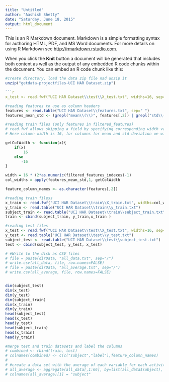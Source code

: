 ```yaml
---
title: "Untitled"
author: "Aashish Shetty"
date: "Saturday, June 18, 2015"
output: html_document
---
```


This is an R Markdown document. Markdown is a simple formatting syntax for authoring HTML, PDF, and MS Word documents. For more details on using R Markdown see <http://rmarkdown.rstudio.com>.

When you click the **Knit** button a document will be generated that includes both content as well as the output of any embedded R code chunks within the document. You can embed an R code chunk like this:


```r
#create directory, load the data zip file nad unzip it
unzip("getdata-projectfiles-UCI HAR Dataset.zip")

```r
x_test <- read.fwf("UCI HAR Dataset\\test\\X_test.txt", widths=16, sep="", colClasses="numeric")

```
```r
#reading features to use as column headers
features <- read.table("UCI HAR Dataset\\features.txt", sep=" ")
features_mean_std <- (grepl("mean\\(\\)", features[,2]) | grepl("std\\(\\)", features[,2]))

#reading train files (only features in filtered_features)
# read.fwf allows skipping a field by specifying corresponding width value as negative.
# Here column width is 16, for columns for mean and std deviation we will provide width of 16, for others-16

getColWidth <- function(x){
    if(x)
        16
    else
       -16
}

width = 16 * (2*as.numeric(filtered_features_indexes)-1)
col_widths = apply(features_mean_std,1, getColWidth

feature_column_names <- as.character(features[,2])

#reading train filess
x_train <- read.fwf("UCI HAR Dataset\\train\\X_train.txt", widths=col_widths, colClasses="numeric")
y_train <- read.table("UCI HAR Dataset\\train\\y_train.txt")
subject_train <- read.table("UCI HAR Dataset\\train\\subject_train.txt")
train <- cbind(subject_train, y_train,x_train )

#reading test files
x_test <- read.fwf("UCI HAR Dataset\\test\\X_test.txt", widths=16, sep="", colClasses="numeric")
y_test <- read.table("UCI HAR Dataset\\test\\y_test.txt")
subject_test <- read.table("UCI HAR Dataset\\test\\subject_test.txt")
test <- cbind(subject_test, y_test, x_test)

# #Write to the disk as CSV files
# file = paste(dirData, "all_data.txt", sep="/")
# write.csv(all_data, file, row.names=FALSE)
# file = paste(dirData, "all_average.txt", sep="/")
# write.csv(all_average, file, row.names=FALSE)



```

```r
dim(subject_test)
dim(x_test)
dim(y_test)
dim(subject_train)
dim(x_train)
dim(y_train)
head(subject_test)
head(x_test)
head(y_test)
head(subject_train)
head(x_train)
head(y_train)
```

```r
#merge test and train datasets and label the columns
# combined <- rbind(train, test)
# colnames(combined) <- c(c("subject","label"),feature_column_names) 
# 
# #create a data set with the average of each variable for each activity and each subject
# all_average <- aggregate(all_data[,1:66], by=list(all_data$subject), FUN="mean")
# colnames(all_average)[1] = "subject"


```
